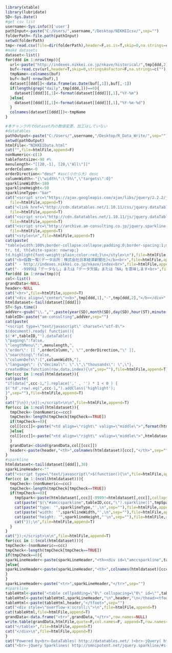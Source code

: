 ```r
library(xtable)
library(lubridate)
SD<-Sys.Date()
#get csv list
username<-Sys.info()['user']
pathInput<-paste("C:/Users/",username,"/Desktop/NIKKEIcsv/",sep="")
folderPath<-file.path(pathInput)
setwd(folderPath)
tmp<-read.csv(file=dir(folderPath),header=F,as.is=T,skip=0,na.strings=c("", "NA"))
#make datasets
dataset<-list()
for(ddd in 1:nrow(tmp)){
  url<-paste("http://indexes.nikkei.co.jp/nkave/historical/",tmp[ddd,2],".csv",sep="")
  buf<-read.csv(url,header=T,skip=0,stringsAsFactor=F,na.strings=c(""),check.names=FALSE)
  tmpName<-colnames(buf)
  buf<-buf[-nrow(buf),]
  dataset[[ddd]]<-data.frame(as.Date(buf[,1]),buf[,-1])
  if(length(grep("daily",tmp[ddd,]))==0){
    dataset[[ddd]][,1]<-format(dataset[[ddd]][,1],"%Y-%m")  
  }else{
    dataset[[ddd]][,1]<-format(dataset[[ddd]][,1],"%Y-%m-%d")  
  } 
  colnames(dataset[[ddd]])<-tmpName
}
```

```r
#本チャンク内でdataset内の数値変更、加工はしていない
#datatables
pathOutput<-paste("C:/Users/",username,"/Desktop/R_Data_Write/",sep="")
setwd(pathOutput)
htmlFile<-"NIKKEIData.html"
cat("",file=htmlFile,append=F)
nonNumeric<-c(1)
tablefontsize<-90 #%
menulength<-"[[20,-1], [20,\"All\"]]"
orderColumn<-0
orderDirection<-"desc" #asc(小から大) desc
columnWidth<-"{\"width\":\"5%\",\"targets\":0}"
sparklineWidth<-180
sparklineHeight<-50
sparklineType<-"bar"
cat("<script src=\"https://ajax.googleapis.com/ajax/libs/jquery/2.2.2/jquery.min.js\"></script>\n",
  file=htmlFile,append=T)
cat("<link href=\"http://cdn.datatables.net/1.10.11/css/jquery.dataTables.min.css\" rel=\"stylesheet\">\n",
  file=htmlFile,append=T)  
cat("<script src=\"http://cdn.datatables.net/1.10.11/js/jquery.dataTables.min.js\"></script>\n",
  file=htmlFile,append=T) 
cat("<script src=\"http://archive.am-consulting.co.jp/jquery.sparkline.2.1.2.js\"></script>\n",
  file=htmlFile,append=T)
cat("<style>\n",file=htmlFile,append=T)
cat(paste(
"table{width:100%;border-collapse:collapse;padding:0;border-spacing:1;margin-left:auto;margin-right: auto;font-size:",tablefontsize,"%;}
tr, td, th{white-space: nowrap;}
td.highlight{font-weight:plain;color:red;}\n</style>\n"),file=htmlFile,append=T)
cat("<b>指数一覧(データ出所：株式会社日本経済新聞社)</b><br>",file=htmlFile,append=T)
cat(" - http://indexes.nikkei.co.jp/nkave/index<br>",file=htmlFile,append=T)
cat("- -9999は「データなし」または「データ欠損」または「NA」を意味します<br>",file=htmlFile,append=T)
for(ddd in 1:nrow(tmp)){
col<-list()
grandData<-NULL
header<-NULL
cat("<hr>",file=htmlFile,append=T)
cat("<div align=\"center\"><b>",tmp[ddd,1],"-",tmp[ddd,2],"</b></div>",file=htmlFile,append=T)  
htmldataset<-tail(dataset[[ddd]])
ST<-Sys.time()  
addVer<-gsub("\\.","",paste(year(SD),month(SD),day(SD),hour(ST),minute(ST),second(ST),sep=""))
tableID<-paste("am-consulting",addVer,sep="")
cat(paste(
"<script type=\"text/javascript\" charset=\"utf-8\">
$(document).ready( function(){
$('#",tableID,"').dataTable({
\"paging\":false,
\"lengthMenu\":",menulength,",
\"order\": [[ ",orderColumn,", \"",orderDirection,"\" ]],
\"searching\":false,
\"columnDefs\":[",columnWidth,"],
\"language\": {\"decimal\": \".\",\"thousands\": \",\"},
createdRow:function(row,data,index){\n",sep=""),file=htmlFile,append=T)
for(ccc in 1:ncol(htmldataset)){
cat(paste(
"if(data[",ccc-1,"].replace(',' , '') * 1 < 0 ) {
$('td',row).eq(",ccc-1,").addClass('highlight');
}",sep=""),file=htmlFile,append=T)
}
cat("}\n});\n});</script>\n\n",file=htmlFile,append=T)
for(ccc in 1:ncol(htmldataset)){
  tmpCheck<-(nonNumeric==ccc)  
  tmpCheck<-length(tmpCheck[tmpCheck==TRUE])  
  if(tmpCheck==0){  
  col[[ccc]]<-paste("<td align=\"right\" valign=\"middle\">",format(htmldataset[,ccc],big.mark=",",scientific=F),"</td>",sep="")
  }else{
  col[[ccc]]<-paste("<td align=\"right\" valign=\"middle\">",htmldataset[,ccc],"</td>",sep="")
  }  
  grandData<-cbind(grandData,col[[ccc]])
  header<-paste(header,"<th>",colnames(htmldataset)[ccc],"</th>",sep="")  
}
#sparkline
htmldataset<-tail(dataset[[ddd]],30)
sparkLineHeader<-""
cat("<script type=\"text/javascript\">$(function(){\n",file=htmlFile,append=T)
for(ccc in 1:(ncol(htmldataset))){
  tmpCheck<-(nonNumeric==ccc)  
  tmpCheck<-length(tmpCheck[tmpCheck==TRUE])  
  if(tmpCheck==0){
    tmpSpark<-paste(htmldataset[,ccc][-9999!=htmldataset[,ccc]],collapse=",")
    cat(paste("$(\"#amccsparkline",tableID,ccc,"\").sparkline([",tmpSpark,"], {\n",sep=""),file=htmlFile,append=T)
    cat(paste("type: '",sparklineType,"',\n",sep=""),file=htmlFile,append=T)
    cat(paste("width: '",sparklineWidth,"',\n",sep=""),file=htmlFile,append=T)
    cat(paste("height: '",sparklineHeight,"'\n",sep=""),file=htmlFile,append=T)
    cat("});\n",file=htmlFile,append=T)
  }
}  
cat("});</script>\n\n",file=htmlFile,append=T)
for(ccc in 1:(ncol(htmldataset))){
tmpCheck<-(nonNumeric==ccc)  
tmpCheck<-length(tmpCheck[tmpCheck==TRUE])  
if(tmpCheck==0){    
sparkLineHeader<-paste(sparkLineHeader,"<th><div id=\"amccsparkline",tableID,ccc,"\"></div></th>",sep="")
}else{  
sparkLineHeader<-paste(sparkLineHeader,"<th>",colnames(htmldataset)[ccc],"</th>",sep="")
}  
}
sparkLineHeader<-paste("<tr>",sparkLineHeader,"</tr>",sep="")
#sparkline
tableHtml<-paste("<table cellpadding=\"0\" cellspacing=\"0\" id=\"",tableID,"\" width=\"100%\" class=\"display compact\"><thead>\n",sep="")
tableHtml<-paste(tableHtml,sparkLineHeader,"\n",header,"\n</thead><tfoot>",sep="")
tableHtml<-paste(tableHtml,header,"</tfoot>",sep="")
cat("<div style=\"overflow-x:scroll;\">\n",file=htmlFile,append=T)
cat(tableHtml,file=htmlFile,append=T)
grandData<-data.frame("<tr>",grandData,"</tr>",row.names=NULL)
write.table(grandData,htmlFile,quote=F,col.names=F, append=T,row.names=F)
cat("</table>",file=htmlFile,append=T)
cat("</div>\n",file=htmlFile,append=T)
}
cat("Powered by<br>-DataTables( http://datatables.net/ )<br>-jQuery( https://jquery.com )",file=htmlFile,append=T)  
cat("<br>-jQuery Sparklines( http://omnipotent.net/jquery.sparkline/#s-about )",file=htmlFile,append=T)  
```